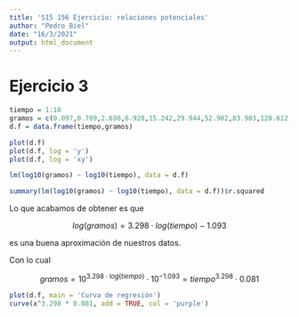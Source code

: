 ---
title: 'S15 156 Ejercicio: relaciones potenciales'
author: "Pedro Biel"
date: "16/3/2021"
output: html_document
---

# Ejercicio 3


```{r}
tiempo = 1:10
gramos = c(0.097,0.709,2.698,6.928,15.242,29.944,52.902,83.903,120.612,161.711)
d.f = data.frame(tiempo,gramos)
```

```{r}
plot(d.f)
plot(d.f, log = 'y')
plot(d.f, log = 'xy')
```

```{r}
lm(log10(gramos) ~ log10(tiempo), data = d.f)
```

```{r}
summary(lm(log10(gramos) ~ log10(tiempo), data = d.f))$r.squared
```

Lo que acabamos de obtener es que

$$log(gramos)=3.298⋅log(tiempo)−1.093$$

es una buena aproximación de nuestros datos.

Con lo cual

$$gramos=10^{3.298⋅log(tiempo)}⋅10^{−1.093}=tiempo^{3.298}⋅0.081$$

```{r}
plot(d.f, main = 'Curva de regresión')
curve(x^3.298 * 0.081, add = TRUE, col = 'purple')
```


